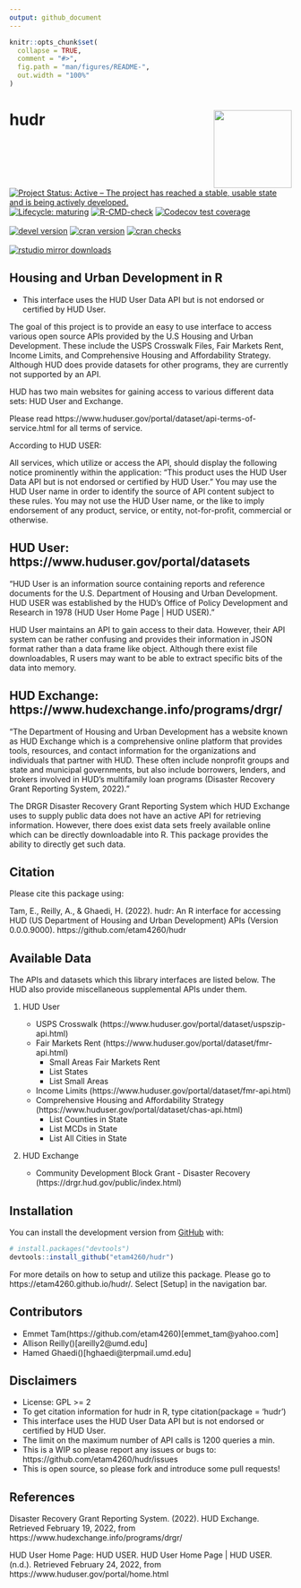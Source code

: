 ```yaml
---
output: github_document
---
```


<!-- README.md is generated from README.Rmd. Please edit that file -->

```r
knitr::opts_chunk$set(
  collapse = TRUE,
  comment = "#>",
  fig.path = "man/figures/README-",
  out.width = "100%"
)
```

# hudr <img src='man/figures/logo.png' align="right" width="139"/>

<!-- badges: start -->
[![Project Status: Active – The project has reached a stable, usable state and is being actively developed.](https://www.repostatus.org/badges/latest/active.svg)](https://www.repostatus.org/#active)
[![Lifecycle: maturing](https://img.shields.io/badge/lifecycle-maturing-blue.svg)](https://www.tidyverse.org/lifecycle/#maturing)
[![R-CMD-check](https://github.com/etam4260/hudr/workflows/R-CMD-check/badge.svg)](https://github.com/etam4260/hudr/actions)
[![Codecov test coverage](https://codecov.io/gh/etam4260/hudr/branch/main/graph/badge.svg)](https://codecov.io/gh/etam4260/hudr?branch=main)
<br/>
<br/>
[![devel version](https://img.shields.io/badge/devel%20version-0.0.0.9000-yellow)]()
[![cran version](https://www.r-pkg.org/badges/version/hudr)](https://cran.r-project.org/package=hudr)
[![cran checks](https://cranchecks.info/badges/worst/hudr)](https://cranchecks.info/pkgs/hudr)
<br/>
<br/>
[![rstudio mirror downloads](https://cranlogs.r-pkg.org/badges/hudr?color=C9A115)](https://github.com/r-hub/cranlogs.app)


<!-- badges: end -->

## Housing and Urban Development in R

* This interface uses the HUD User Data API but is not endorsed or certified by HUD User.

The goal of this project is to provide an easy to use interface to access
various open source APIs provided by the U.S Housing and Urban Development. 
These include the USPS Crosswalk Files, Fair Markets Rent, Income Limits, and
Comprehensive Housing and Affordability Strategy. Although HUD does provide 
datasets for other programs, they are currently not supported by an API. 

HUD has two main websites for gaining access to various different data sets:
HUD User and Exchange.

Please read https://www.huduser.gov/portal/dataset/api-terms-of-service.html
for all terms of service.

According to HUD USER:

All services, which utilize or access the API, should display the following
notice prominently within the application: "This product uses the HUD User Data
API but is not endorsed or certified by HUD User." You may use the HUD User name
in order to identify the source of API content subject to these rules. You may
not use the HUD User name, or the like to imply endorsement of any product,
service, or entity, not-for-profit, commercial or otherwise.

## HUD User: https://www.huduser.gov/portal/datasets

"HUD User is an information source containing reports and reference documents 
for the U.S. Department of Housing and Urban Development. 
HUD USER was established by the HUD's Office of Policy Development
and Research in 1978 (HUD User Home Page | HUD USER)."

HUD User maintains an API to gain access to their data. However, their API
system can be rather confusing and provides their information in JSON format 
rather than a data frame like object. Although there exist file downloadables,
R users may want to be able to extract specific bits of the data into memory.

## HUD Exchange: https://www.hudexchange.info/programs/drgr/

"The Department of Housing and Urban Development has a website known as HUD
Exchange which is a comprehensive online platform that provides tools,
resources, and contact information for the organizations and individuals that
partner with HUD. These often include nonprofit groups and state and municipal
governments, but also include borrowers, lenders, and brokers involved in HUD’s
multifamily loan programs (Disaster Recovery Grant Reporting System, 2022)."

The DRGR Disaster Recovery Grant Reporting System which HUD Exchange uses
to supply public data does not have an active API for retrieving information. 
However, there does exist data sets freely available online which can be directly
downloadable into R. This package provides the ability to directly get such data.

## Citation

Please cite this package using:

Tam, E., Reilly, A., & Ghaedi, H. (2022). hudr: An R interface for accessing HUD
(US Department of Housing and Urban Development) APIs (Version 0.0.0.9000).
https://github.com/etam4260/hudr

## Available Data

The APIs and datasets which this library interfaces are listed below. The HUD
also provide miscellaneous supplemental APIs under them.

1) HUD User
  
    * USPS Crosswalk (https://www.huduser.gov/portal/dataset/uspszip-api.html)
    * Fair Markets Rent (https://www.huduser.gov/portal/dataset/fmr-api.html)
      + Small Areas Fair Markets Rent
      + List States
      + List Small Areas
    * Income Limits (https://www.huduser.gov/portal/dataset/fmr-api.html)
    * Comprehensive Housing and Affordability Strategy (https://www.huduser.gov/portal/dataset/chas-api.html)
      + List Counties in State
      + List MCDs in State
      + List All Cities in State
    
2) HUD Exchange 

    * Community Development Block Grant - Disaster Recovery (https://drgr.hud.gov/public/index.html)
    

    
## Installation

You can install the development version from [GitHub](https://github.com/) with:

``` r
# install.packages("devtools")
devtools::install_github("etam4260/hudr")
```

For more details on how to setup and utilize this package. Please go to
https://etam4260.github.io/hudr/. Select [Setup] in the navigation bar.


## Contributors

* Emmet Tam(https://github.com/etam4260)[emmet_tam@yahoo.com]
* Allison Reilly()[areilly2@umd.edu]
* Hamed Ghaedi()[hghaedi@terpmail.umd.edu]

## Disclaimers

* License: GPL >= 2
* To get citation information for hudr in R, type citation(package = 'hudr')
* This interface uses the HUD User Data API but is not endorsed or certified by HUD User.
* The limit on the maximum number of API calls is 1200 queries a min.
* This is a WIP so please report any issues or bugs to: https://github.com/etam4260/hudr/issues
* This is open source, so please fork and introduce some pull requests!

## References

Disaster Recovery Grant Reporting System. (2022). HUD Exchange. Retrieved
February 19, 2022, from https://www.hudexchange.info/programs/drgr/

HUD User Home Page: HUD USER. HUD User Home Page | HUD USER. (n.d.). Retrieved February 24, 2022, from https://www.huduser.gov/portal/home.html 
